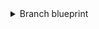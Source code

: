 <details>
<summary>Branch blueprint</summary>

```json showLineNumbers
{
  "identifier": "branch",
  "title": "Branch",
  "icon": "Microservice",
  "schema": {
    "properties": {
      "is_protected": {
        "title": "Is branch protected",
        "type": "boolean",
        "icon": "DefaultProperty"
      },
      "commit_sha": {
        "title": "Commit SHA",
        "type": "string",
        "icon": "DefaultProperty"
      },
      "commit_url": {
        "title": "Commit URL",
        "type": "string",
        "format": "url"
      },
      "last_contributor": {
        "title": "Last contributor",
        "icon": "TwoUsers",
        "type": "string",
        "format": "user"
      },
    },
    "required": []
  },
  "mirrorProperties": {},
  "calculationProperties": {},
  "aggregationProperties": {},
  "relations": {
    "repository": {
      "title": "Repository",
      "target": "githubRepository",
      "required": false,
      "many": false
    }
  }
}
```

</details>
